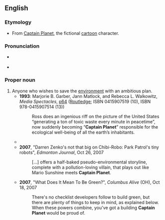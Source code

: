 ==English==

===Etymology===
* From [[w:Captain Planet|Captain Planet]], the fictional [[cartoon]] character.

===Pronunciation===
* {{a|UK}} {{IPA|/ˈkæptɪn ˈplanɪt/|lang=en}}
* {{a|US}} {{IPA|/ˈkæptɪn ˈplænət/|lang=en}}

===Proper noun===
{{en-proper noun|head=[[captain|Captain]] [[planet|Planet]]}}

# Anyone who wishes to save the [[environment]] with an ambitious plan.
#* '''1993''': Marjorie B. Garber, Jann Matlock, and Rebecca L. Walkowitz, ''Media Spectacles'', [http://books.google.com/books?id=afZfG7yKpbcC&pg=PA64&dq=%22captain+planet%22&sig=Uw7ag3C46ks3IJ2jKFw1WFGzEPg p64] ([http://www.routledge.com/ Routledge]; ISBN 0415907519 (10), ISBN 978-0415907514 (13))
#*: Ross does an ingenious riff on the picture of the United States “generating a ton of toxic waste every minute in peacetime”, now suddenly becoming “'''Captain Planet'''” responsible for the ecological well-being of all the earth’s inhabitants.
#* {{quote-text|year=2004|author=William Hodding Carter|title=Stolen Water: Saving the Everglades from Its Friends, Foes, and Florida|page=59|passage=On July 1, 1999, Vice President Al Gore, '''Captain Planet''', presented the US Army Corps of Engineers plan to restore the Everglades to Congress, boldly going where no vice president had gone before […].}}
#* '''2007''', "Darren Zenko's not that big on Chibi-Robo: Park Patrol's tiny robots", ''Edmonton Journal'', Oct 26, 2007
#*: […] offers a half-baked pseudo-environmental storyline, complete with a pollution-loving villain, that plays out like Mario Sunshine meets '''Captain Planet'''.
#* '''2007''', "What Does It Mean To Be Green?", ''Columbus Alive'' (OH), Oct 18, 2007
#*: There's no checklist developers follow to build green, but there are plenty of things to keep in mind, as explained below. When these powers combine, you've got a building '''Captain Planet''' would be proud of.
